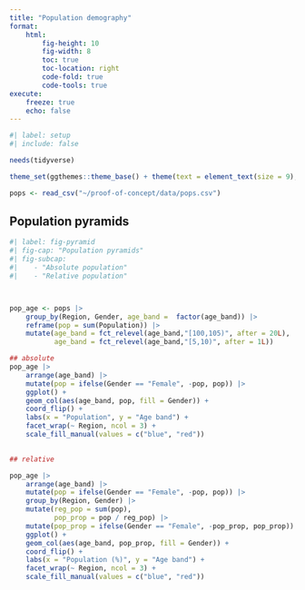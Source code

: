 ```yaml
---
title: "Population demography"
format: 
    html:
        fig-height: 10
        fig-width: 8
        toc: true
        toc-location: right
        code-fold: true
        code-tools: true
execute:
    freeze: true
    echo: false
---
```


```r
#| label: setup
#| include: false

needs(tidyverse)

theme_set(ggthemes::theme_base() + theme(text = element_text(size = 9), panel.background = element_blank(), plot.background = element_blank(), strip.text = element_text(size = 12)))

pops <- read_csv("~/proof-of-concept/data/pops.csv")


```

## Population pyramids

```r
#| label: fig-pyramid
#| fig-cap: "Population pyramids"
#| fig-subcap: 
#|    - "Absolute population"
#|    - "Relative population"



pop_age <- pops |>
    group_by(Region, Gender, age_band =  factor(age_band)) |>
    reframe(pop = sum(Population)) |>
    mutate(age_band = fct_relevel(age_band,"[100,105)", after = 20L), 
           age_band = fct_relevel(age_band,"[5,10)", after = 1L)) 

## absolute
pop_age |>
    arrange(age_band) |>
    mutate(pop = ifelse(Gender == "Female", -pop, pop)) |>
    ggplot() +
    geom_col(aes(age_band, pop, fill = Gender)) +
    coord_flip() +
    labs(x = "Population", y = "Age band") +
    facet_wrap(~ Region, ncol = 3) +
    scale_fill_manual(values = c("blue", "red"))
    

## relative

pop_age |>
    arrange(age_band) |>
    mutate(pop = ifelse(Gender == "Female", -pop, pop)) |>
    group_by(Region, Gender) |>
    mutate(reg_pop = sum(pop), 
           pop_prop = pop / reg_pop) |>
    mutate(pop_prop = ifelse(Gender == "Female", -pop_prop, pop_prop)) |>
    ggplot() +
    geom_col(aes(age_band, pop_prop, fill = Gender)) +
    coord_flip() +
    labs(x = "Population (%)", y = "Age band") +
    facet_wrap(~ Region, ncol = 3) +
    scale_fill_manual(values = c("blue", "red"))


```
